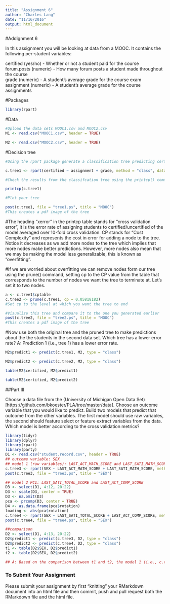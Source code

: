 ```yaml
---
title: "Assignment 6"
author: "Charles Lang"
date: "11/16/2016"
output: html_document
---
```

#Addignment 6

In this assignment you will be looking at data from a MOOC. It contains the following per-student variables:

certified (yes/no) - Whether or not a student paid for the course  
forum.posts (numeric) - How many forum posts a student made throughout the course  
grade (numeric) - A student's average grade for the course exam  
assignment (numeric) - A student's average grade for the course assignments  

#Packages
```r
library(rpart)
```

#Data
```r
#Upload the data sets MOOC1.csv and MOOC2.csv
M1 <- read.csv("MOOC1.csv", header = TRUE)

M2 <- read.csv("MOOC2.csv", header = TRUE)

```

#Decision tree
```r
#Using the rpart package generate a classification tree predicting certified from the other variables in the M1 data frame. Which variables should you use?

c.tree1 <- rpart(certified ~ assignment + grade, method = "class", data = M1) 

#Check the results from the classifcation tree using the printcp() command

printcp(c.tree1)

#Plot your tree

post(c.tree1, file = "tree1.ps", title = "MOOC")
#This creates a pdf image of the tree

```

#The heading "xerror" in the printcp table stands for "cross validation error", it is the error rate of assigning students to certified/uncertified of the model averaged over 10-fold cross validation. CP stands for "Cost Complexity" and represents the cost in error for adding a node to the tree. Notice it decreases as we add more nodes to the tree which implies that more nodes make better predictions. However, more nodes also mean that we may be making the model less generalizable, this is known as "overfitting".

#If we are worried about overfitting we can remove nodes form our tree using the prune() command, setting cp to the CP value from the table that corresponds to the number of nodes we want the tree to terminate at. Let's set it to two nodes.

```r
a <- c.tree1$cptable
c.tree2 <- prune(c.tree1, cp = 0.05818182)
#Set cp to the level at which you want the tree to end

#Visualize this tree and compare it to the one you generated earlier
post(c.tree2, file = "tree2.ps", title = "MOOC")
#This creates a pdf image of the tree
```

#Now use both the original tree and the pruned tree to make predictions about the the students in the second data set. Which tree has a lower error rate?
A: Prediction 1 (i.e., tree 1) has a lower error rate. 

```r
M2$predict1 <- predict(c.tree1, M2, type = "class")

M2$predict2 <- predict(c.tree2, M2, type = "class")

table(M2$certified, M2$predict1)

table(M2$certified, M2$predict2)
```


##Part III

Choose a data file from the (University of Michigan Open Data Set)[https://github.com/bkoester/PLA/tree/master/data]. Choose an outcome variable that you would like to predict. Build two models that predict that outcome from the other variables. The first model should use raw variables, the second should feature select or feature extract variables from the data. Which model is better according to the cross validation metrics?


```r
library(tidyr)
library(dplyr)
library(rpart)
library(party)
D1 <- read.csv("student.record.csv", header = TRUE)
## outcome variable: SEX
## model 1 (raw variables): LAST_ACT_MATH_SCORE and LAST_SATI_MATH_SCORE
c.tree3 <- rpart(SEX ~ LAST_ACT_MATH_SCORE + LAST_SATI_MATH_SCORE, method = "class", data = D1)
post(c.tree3, file = "tree3.ps", title = "SEX")

## model 2 PC1: LAST_SATI_TOTAL_SCORE and LAST_ACT_COMP_SCORE
D3 <- select(D1, 4:12, 20:22)
D3 <- scale(D3, center = TRUE)
D3 <- na.omit(D3)
pca <- prcomp(D3, center = TRUE)
D4 <- as.data.frame(pca$rotation)
loading <- abs(pca$rotation)
c.tree4 <- rpart(SEX ~ LAST_SATI_TOTAL_SCORE + LAST_ACT_COMP_SCORE, method = "class", data = D1)
post(c.tree4, file = "tree4.ps", title = "SEX")

##comparison
D2 <- select(D1, 4:13, 20:22)
D2$predict1 <- predict(c.tree3, D2, type = "class")
D2$predict2 <- predict(c.tree4, D2, type = "class")
t1 <- table(D2$SEX, D2$predict1)
t2 <- table(D2$SEX, D2$predict2)

## A: Based on the comparison between t1 and t2, the model 1 (i.e., c.tree3) is better, although there is no significant difference.
```

### To Submit Your Assignment
Please submit your assignment by first "knitting" your RMarkdown document into an html file and then commit, push and pull request both the RMarkdown file and the html file.